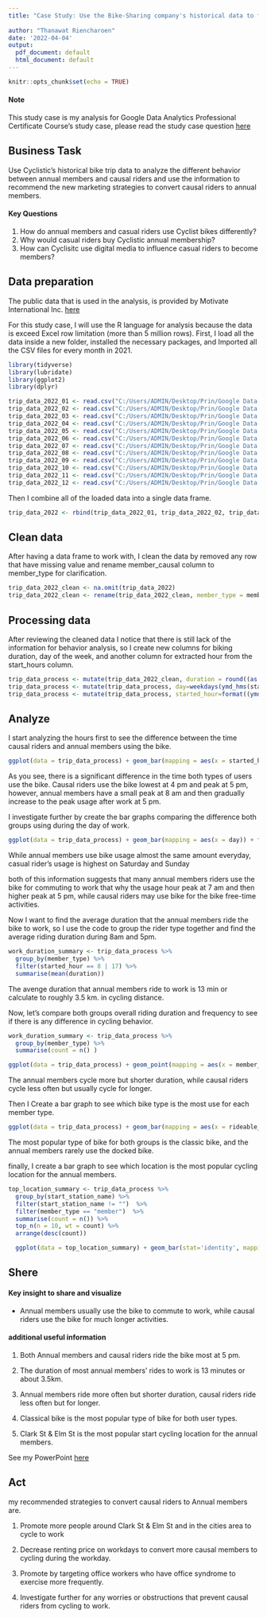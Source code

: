 ---
title: "Case Study: Use the Bike-Sharing company's historical data to find customer's insight"
      
author: "Thanawat Riencharoen"
date: '2022-04-04'
output:
  pdf_document: default
  html_document: default
---

```{r setup, include=FALSE}
knitr::opts_chunk$set(echo = TRUE)
```
#### Note
This study case is my analysis for Google Data Analytics Professional Certificate Course's study case, please read the study case question [here](C:/Users/ADMIN/Desktop/Prin/Google Data Analysis/Lesson 8 Capstone Complete a Case Study/cyclistic_study_case.pdf)


## Business Task
Use Cyclistic's historical bike trip data to analyze the different behavior between annual members and causal riders and use the information to recommend the new marketing strategies to convert causal riders to annual members.
 
#### Key Questions
1. How do annual members and casual riders use Cyclist bikes differently?
2. Why would casual riders buy Cyclistic annual membership?
3. How can Cyclisitc use digital media to influence casual riders to become members?

## Data preparation
The public data that is used in the analysis, is provided by Motivate International Inc. [here](https://www.kaggle.com/datasets/arashnic/fitbit)

For this study case, I will use the R language for analysis because the data is exceed Excel row limitation (more than 5 million rows).
First, I load all the data inside a new folder, installed the necessary packages, and Imported all the CSV files for every month in 2021.

```{r install, echo=TRUE, results = 'hide'}
library(tidyverse)
library(lubridate)
library(ggplot2)
library(dplyr)

trip_data_2022_01 <- read.csv("C:/Users/ADMIN/Desktop/Prin/Google Data Analysis/Lesson 8 Capstone Complete a Case Study/Study Case How Does a Bike-Share Navigate Speedy data/202101-divvy-tripdata.csv")
trip_data_2022_02 <- read.csv("C:/Users/ADMIN/Desktop/Prin/Google Data Analysis/Lesson 8 Capstone Complete a Case Study/Study Case How Does a Bike-Share Navigate Speedy data/202102-divvy-tripdata.csv")
trip_data_2022_03 <- read.csv("C:/Users/ADMIN/Desktop/Prin/Google Data Analysis/Lesson 8 Capstone Complete a Case Study/Study Case How Does a Bike-Share Navigate Speedy data/202103-divvy-tripdata.csv")
trip_data_2022_04 <- read.csv("C:/Users/ADMIN/Desktop/Prin/Google Data Analysis/Lesson 8 Capstone Complete a Case Study/Study Case How Does a Bike-Share Navigate Speedy data/202104-divvy-tripdata.csv")
trip_data_2022_05 <- read.csv("C:/Users/ADMIN/Desktop/Prin/Google Data Analysis/Lesson 8 Capstone Complete a Case Study/Study Case How Does a Bike-Share Navigate Speedy data/202105-divvy-tripdata.csv")
trip_data_2022_06 <- read.csv("C:/Users/ADMIN/Desktop/Prin/Google Data Analysis/Lesson 8 Capstone Complete a Case Study/Study Case How Does a Bike-Share Navigate Speedy data/202106-divvy-tripdata.csv")
trip_data_2022_07 <- read.csv("C:/Users/ADMIN/Desktop/Prin/Google Data Analysis/Lesson 8 Capstone Complete a Case Study/Study Case How Does a Bike-Share Navigate Speedy data/202107-divvy-tripdata.csv")
trip_data_2022_08 <- read.csv("C:/Users/ADMIN/Desktop/Prin/Google Data Analysis/Lesson 8 Capstone Complete a Case Study/Study Case How Does a Bike-Share Navigate Speedy data/202108-divvy-tripdata.csv")
trip_data_2022_09 <- read.csv("C:/Users/ADMIN/Desktop/Prin/Google Data Analysis/Lesson 8 Capstone Complete a Case Study/Study Case How Does a Bike-Share Navigate Speedy data/202109-divvy-tripdata.csv")
trip_data_2022_10 <- read.csv("C:/Users/ADMIN/Desktop/Prin/Google Data Analysis/Lesson 8 Capstone Complete a Case Study/Study Case How Does a Bike-Share Navigate Speedy data/202110-divvy-tripdata.csv")
trip_data_2022_11 <- read.csv("C:/Users/ADMIN/Desktop/Prin/Google Data Analysis/Lesson 8 Capstone Complete a Case Study/Study Case How Does a Bike-Share Navigate Speedy data/202111-divvy-tripdata.csv")
trip_data_2022_12 <- read.csv("C:/Users/ADMIN/Desktop/Prin/Google Data Analysis/Lesson 8 Capstone Complete a Case Study/Study Case How Does a Bike-Share Navigate Speedy data/202112-divvy-tripdata.csv")
```

Then I combine all of the loaded data into a single data frame.

```{r, echo=TRUE, results = 'hide'}

trip_data_2022 <- rbind(trip_data_2022_01, trip_data_2022_02, trip_data_2022_03, trip_data_2022_04, trip_data_2022_05, trip_data_2022_06, trip_data_2022_07, trip_data_2022_08, trip_data_2022_09, trip_data_2022_10, trip_data_2022_11, trip_data_2022_12)
```


## Clean data
After having a data frame to work with, I clean the data by removed any row that have missing value and rename member_causal column to member_type for clarification.
```{r, echo=TRUE, results = 'hide'}
trip_data_2022_clean <- na.omit(trip_data_2022)
trip_data_2022_clean <- rename(trip_data_2022_clean, member_type = member_casual)
```


## Processing data
After reviewing the cleaned data I notice that there is still lack of the information for behavior analysis, so I create new columns for biking duration, day of the week, and another column for extracted hour from the start_hours column.
```{r, echo=TRUE, results = 'hide'}
trip_data_process <- mutate(trip_data_2022_clean, duration = round((as.numeric(ymd_hms(ended_at) - ymd_hms(started_at)))/60))
trip_data_process <- mutate(trip_data_process, day=weekdays(ymd_hms(started_at)))
trip_data_process <- mutate(trip_data_process, started_hour=format((ymd_hms(started_at)), format = "%H"))
```

## Analyze
I start analyzing the hours first to see the difference between the time causal riders and annual members using the bike.
```{r, echo=TRUE,}
ggplot(data = trip_data_process) + geom_bar(mapping = aes(x = started_hour)) + facet_wrap(~member_type)
```

As you see, there is a significant difference in the time both types of users use the bike. Causal riders use the bike lowest at 4 pm and peak at 5 pm, however, annual members have a small peak at 8 am and then gradually increase to the peak usage after work at 5 pm.

I investigate further by create the bar graphs comparing the difference both groups using during the day of work.
```{r, echo=TRUE,}
ggplot(data = trip_data_process) + geom_bar(mapping = aes(x = day)) + facet_wrap(~member_type)
```

While annual members use bike usage almost the same amount everyday, casual rider's usage is highest on Saturday and Sunday

both of this information suggests that many annual members riders use the bike for commuting to work that why the usage hour peak at 7 am and then higher peak at 5 pm, while causal riders may use bike for the bike free-time activities.


Now I want to find the average duration that the annual members ride the bike to work, so I use the code to group the rider type together and find the average riding duration during 8am and 5pm.
```{r eval=FALSE,}
work_duration_summary <- trip_data_process %>%
  group_by(member_type) %>%
  filter(started_hour == 8 | 17) %>%
  summarise(mean(duration))

```

The avenge duration that annual members ride to work is 13 min or calculate to roughly 3.5 km. in cycling distance.

Now, let's compare both groups overall riding duration and frequency to see if there is any difference in cycling behavior.
```{r, echo=TRUE,}
work_duration_summary <- trip_data_process %>%
  group_by(member_type) %>%
  summarise(count = n() )

ggplot(data = trip_data_process) + geom_point(mapping = aes(x = member_type, y = duration))

```

The annual members cycle more but shorter duration, while causal riders cycle less often but usually cycle for longer.

Then I Create a bar graph to see which bike type is the most use for each member type.
```{r, echo=TRUE,}
ggplot(data = trip_data_process) + geom_bar(mapping = aes(x = rideable_type, fill = member_type))
```

The most popular type of bike for both groups is the classic bike, and the annual members rarely use the docked bike.

finally, I create a bar graph to see which location is the most popular cycling location for the annual members.

```{r, echo=TRUE,}
top_location_summary <- trip_data_process %>%
  group_by(start_station_name) %>%
  filter(start_station_name != "")  %>%
  filter(member_type == "member")  %>%
  summarise(count = n()) %>%
  top_n(n = 10, wt = count) %>%
  arrange(desc(count))

  ggplot(data = top_location_summary) + geom_bar(stat='identity', mapping = aes(x =    start_station_name, y = count))
```
  
## Shere
#### Key insight to share and visualize
- Annual members usually use the bike to commute to work, while causal riders use the bike for much longer activities.

#### additional useful information
1. Both Annual members and causal riders ride the bike most at 5 pm.

2. The duration of most annual members' rides to work is 13 minutes or about 3.5km.

3. Annual members ride more often but shorter duration, causal riders ride less often but for longer.

4. Classical bike is the most popular type of bike for both user types.

5. Clark St & Elm St is the most popular start cycling location for the annual members.

See my PowerPoint [here]("C:/Users/ADMIN/Desktop/Prin/Google Data Analysis/Lesson 8 Capstone Complete a Case Study/presentation.ppt")

## Act
my recommended strategies to convert causal riders to Annual members are.

1. Promote more people around Clark St & Elm St and in the cities area to cycle to work

2. Decrease renting price on workdays to convert more causal members to cycling during the workday.

3. Promote by targeting office workers who have office syndrome to exercise more frequently. 

4. Investigate further for any worries or obstructions that prevent causal riders from cycling to work.
